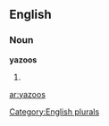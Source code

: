 ==English==

===Noun===
'''yazoos'''

# {{plural of|[[yazoo]]}}

[[Category:English plurals]]

[[ar:yazoos]]